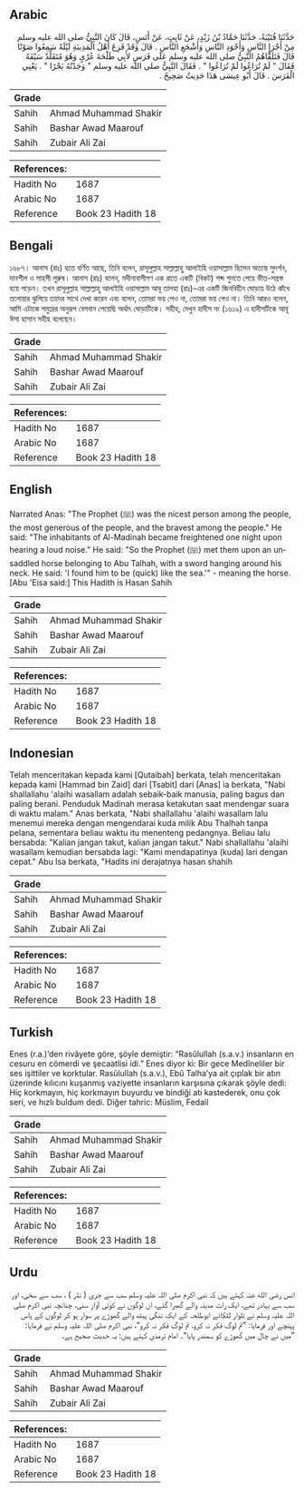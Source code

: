 ## Arabic


<div dir="rtl" lang="ar" style={{fontSize:'larger',backgroundColor:'#f8f9fa',padding:20}}>
حَدَّثَنَا قُتَيْبَةُ، حَدَّثَنَا حَمَّادُ بْنُ زَيْدٍ، عَنْ ثَابِتٍ، عَنْ أَنَسٍ، قَالَ كَانَ النَّبِيُّ صلى الله عليه وسلم مِنْ أَجْرَإِ النَّاسِ وَأَجْوَدِ النَّاسِ وَأَشْجَعِ النَّاسِ ‏.‏ قَالَ وَقَدْ فَزِعَ أَهْلُ الْمَدِينَةِ لَيْلَةً سَمِعُوا صَوْتًا قَالَ فَتَلَقَّاهُمُ النَّبِيُّ صلى الله عليه وسلم عَلَى فَرَسٍ لأَبِي طَلْحَةَ عُرْىٍ وَهُوَ مُتَقَلِّدٌ سَيْفَهُ فَقَالَ ‏"‏ لَمْ تُرَاعُوا لَمْ تُرَاعُوا ‏"‏ ‏.‏ فَقَالَ النَّبِيُّ صلى الله عليه وسلم ‏"‏ وَجَدْتُهُ بَحْرًا ‏"‏ ‏.‏ يَعْنِي الْفَرَسَ ‏.‏ قَالَ أَبُو عِيسَى هَذَا حَدِيثٌ صَحِيحٌ ‏.‏
</div>
<div style={{backgroundColor:'#f8f9fa',padding:20, marginBottom: 10}}><table> <thead> <tr> <th>Grade</th> <th></th> </tr> </thead> <tbody> <tr><td>Sahih</td><td>Ahmad Muhammad Shakir</td></tr><tr><td>Sahih</td><td>Bashar Awad Maarouf</td></tr><tr><td>Sahih</td><td>Zubair Ali Zai</td></tr></tbody></table><table> <thead> <tr> <th>References:</th> <th></th> </tr> </thead> <tbody><tr><td>Hadith No</td><td>1687</td></tr><tr><td>Arabic No</td><td>1687</td></tr><tr><td>Reference</td><td>Book 23 Hadith 18</td></tr></tbody></table></div>

## Bengali


<div dir="ltr" lang="bn" style={{fontSize:'larger',backgroundColor:'#f8f9fa',padding:20}}>
১৬৮৭। আনাস (রাঃ) হতে বর্ণিত আছে, তিনি বলেন, রাসূলুল্লাহ সাল্লাল্লাহু আলাইহি ওয়াসাল্লাম ছিলেন অত্যন্ত সুদর্শন, দানশীল ও সাহসী পুরুষ। আনাস (রাঃ) বলেন, মদীনাবাসীগণ এক রাতে একটি (বিকট) শব্দ শুনতে পেয়ে ভীত-সন্ত্রস্ত হয়ে পড়েন। তখন রাসূলুল্লাহ সাল্লাল্লাহু আলাইহি ওয়াসাল্লাম আবূ তালহা (রাঃ)-এর একটি জিনবিহীন ঘোড়ায় উঠে কাঁধে তলোয়ার ঝুলিয়ে তাদের সাথে দেখা করেন এবং বলেন, তোমরা ভয় পেও না, তোমরা ভয় পেও না। তিনি আরও বলেন, আমি এটাকে সমুদ্রের অনুরূপ বেগবান পেয়েছি অর্থাৎ ঘোড়াটিকে। সহীহ, দেখুন হাদীস নং (১৬১৯) এ হাদীসটিকে আবূ ঈসা হাসান সহীহ বলেছেন।
</div>
<div style={{backgroundColor:'#f8f9fa',padding:20, marginBottom: 10}}><table> <thead> <tr> <th>Grade</th> <th></th> </tr> </thead> <tbody> <tr><td>Sahih</td><td>Ahmad Muhammad Shakir</td></tr><tr><td>Sahih</td><td>Bashar Awad Maarouf</td></tr><tr><td>Sahih</td><td>Zubair Ali Zai</td></tr></tbody></table><table> <thead> <tr> <th>References:</th> <th></th> </tr> </thead> <tbody><tr><td>Hadith No</td><td>1687</td></tr><tr><td>Arabic No</td><td>1687</td></tr><tr><td>Reference</td><td>Book 23 Hadith 18</td></tr></tbody></table></div>

## English


<div dir="ltr" lang="en" style={{fontSize:'larger',backgroundColor:'#f8f9fa',padding:20}}>
Narrated Anas: "The Prophet (ﷺ) was the nicest person among the people, the most generous of the people, and the bravest among the people." He said: "The inhabitants of Al-Madinah became freightened one night upon hearing a loud noise." He said: "So the Prophet (ﷺ) met them upon an unsaddled horse belonging to Abu Talhah, with a sword hanging around his neck. He said: 'I found him to be (quick) like the sea.'" - meaning the horse. [Abu 'Eisa said:] This Hadith is Hasan Sahih
</div>
<div style={{backgroundColor:'#f8f9fa',padding:20, marginBottom: 10}}><table> <thead> <tr> <th>Grade</th> <th></th> </tr> </thead> <tbody> <tr><td>Sahih</td><td>Ahmad Muhammad Shakir</td></tr><tr><td>Sahih</td><td>Bashar Awad Maarouf</td></tr><tr><td>Sahih</td><td>Zubair Ali Zai</td></tr></tbody></table><table> <thead> <tr> <th>References:</th> <th></th> </tr> </thead> <tbody><tr><td>Hadith No</td><td>1687</td></tr><tr><td>Arabic No</td><td>1687</td></tr><tr><td>Reference</td><td>Book 23 Hadith 18</td></tr></tbody></table></div>

## Indonesian


<div dir="ltr" lang="id" style={{fontSize:'larger',backgroundColor:'#f8f9fa',padding:20}}>
Telah menceritakan kepada kami [Qutaibah] berkata, telah menceritakan kepada kami [Hammad bin Zaid] dari [Tsabit] dari [Anas] ia berkata, "Nabi shallallahu 'alaihi wasallam adalah sebaik-baik manusia, paling bagus dan paling berani. Penduduk Madinah merasa ketakutan saat mendengar suara di waktu malam." Anas berkata, "Nabi shallallahu 'alaihi wasallam lalu menemui mereka dengan mengendarai kuda milik Abu Thalhah tanpa pelana, sementara beliau waktu itu menenteng pedangnya. Beliau lalu bersabda: "Kalian jangan takut, kalian jangan takut." Nabi shallallahu 'alaihi wasallam kemudian bersabda lagi: "Kami mendapatinya (kuda) lari dengan cepat." Abu Isa berkata, "Hadits ini derajatnya hasan shahih
</div>
<div style={{backgroundColor:'#f8f9fa',padding:20, marginBottom: 10}}><table> <thead> <tr> <th>Grade</th> <th></th> </tr> </thead> <tbody> <tr><td>Sahih</td><td>Ahmad Muhammad Shakir</td></tr><tr><td>Sahih</td><td>Bashar Awad Maarouf</td></tr><tr><td>Sahih</td><td>Zubair Ali Zai</td></tr></tbody></table><table> <thead> <tr> <th>References:</th> <th></th> </tr> </thead> <tbody><tr><td>Hadith No</td><td>1687</td></tr><tr><td>Arabic No</td><td>1687</td></tr><tr><td>Reference</td><td>Book 23 Hadith 18</td></tr></tbody></table></div>

## Turkish


<div dir="ltr" lang="tr" style={{fontSize:'larger',backgroundColor:'#f8f9fa',padding:20}}>
Enes (r.a.)’den rivâyete göre, şöyle demiştir: “Rasûlullah (s.a.v.) insanların en cesuru en cömerdi ve şecaatlisi idi.” Enes diyor ki: Bir gece Medîneliler bir ses işittiler ve korktular. Rasûlullah (s.a.v.), Ebû Talha’ya ait çıplak bir atın üzerinde kılıcını kuşanmış vaziyette insanların karşısına çıkarak şöyle dedi: Hiç korkmayın, hiç korkmayın buyurdu ve bindiği atı kastederek, onu çok seri, ve hızlı buldum dedi. Diğer tahric: Müslim, Fedail
</div>
<div style={{backgroundColor:'#f8f9fa',padding:20, marginBottom: 10}}><table> <thead> <tr> <th>Grade</th> <th></th> </tr> </thead> <tbody> <tr><td>Sahih</td><td>Ahmad Muhammad Shakir</td></tr><tr><td>Sahih</td><td>Bashar Awad Maarouf</td></tr><tr><td>Sahih</td><td>Zubair Ali Zai</td></tr></tbody></table><table> <thead> <tr> <th>References:</th> <th></th> </tr> </thead> <tbody><tr><td>Hadith No</td><td>1687</td></tr><tr><td>Arabic No</td><td>1687</td></tr><tr><td>Reference</td><td>Book 23 Hadith 18</td></tr></tbody></table></div>

## Urdu


<div dir="rtl" lang="ur" style={{fontSize:'larger',backgroundColor:'#f8f9fa',padding:20}}>
انس رضی الله عنہ کہتے ہیں کہ نبی اکرم صلی اللہ علیہ وسلم سب سے جری ( نڈر ) ، سب سے سخی، اور سب سے بہادر تھے، ایک رات مدینہ والے گھبرا گئے، ان لوگوں نے کوئی آواز سنی، چنانچہ نبی اکرم صلی اللہ علیہ وسلم نے تلوار لٹکائے ابوطلحہ کے ایک ننگی پیٹھ والے گھوڑے پر سوار ہو کر لوگوں کے پاس پہنچے اور فرمایا: ”تم لوگ فکر نہ کرو، تم لوگ فکر نہ کرو“، نبی اکرم صلی اللہ علیہ وسلم نے فرمایا: ”میں نے چال میں گھوڑے کو سمندر پایا“۔ امام ترمذی کہتے ہیں: یہ حدیث صحیح ہے۔
</div>
<div style={{backgroundColor:'#f8f9fa',padding:20, marginBottom: 10}}><table> <thead> <tr> <th>Grade</th> <th></th> </tr> </thead> <tbody> <tr><td>Sahih</td><td>Ahmad Muhammad Shakir</td></tr><tr><td>Sahih</td><td>Bashar Awad Maarouf</td></tr><tr><td>Sahih</td><td>Zubair Ali Zai</td></tr></tbody></table><table> <thead> <tr> <th>References:</th> <th></th> </tr> </thead> <tbody><tr><td>Hadith No</td><td>1687</td></tr><tr><td>Arabic No</td><td>1687</td></tr><tr><td>Reference</td><td>Book 23 Hadith 18</td></tr></tbody></table></div>